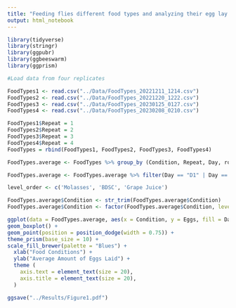 ```yaml
---
title: "Feeding flies different food types and analyzing their egg lay number"
output: html_notebook
---
```


```r
library(tidyverse)
library(stringr)
library(ggpubr)
library(ggbeeswarm)
library(ggprism)
```

```r
#Load data from four replicates

FoodTypes1 <- read.csv("../Data/FoodTypes_20221211_1214.csv")
FoodTypes2 <- read.csv("../Data/FoodTypes_20221220_1222.csv")
FoodTypes3 <- read.csv("../Data/FoodTypes_20230125_0127.csv")
FoodTypes4 <- read.csv("../Data/FoodTypes_20230208_0210.csv")
```

```r
FoodTypes1$Repeat = 1
FoodTypes2$Repeat = 2
FoodTypes3$Repeat = 3
FoodTypes4$Repeat = 4
FoodTypes = rbind(FoodTypes1, FoodTypes2, FoodTypes3, FoodTypes4)
```


```r
FoodTypes.average <- FoodTypes %>% group_by (Condition, Repeat, Day, row) %>%  summarise(Eggs = mean(Value))
```

```r
FoodTypes.average <- FoodTypes.average %>% filter(Day == "D1" | Day == "D3")
```


```r
level_order <- c('Molasses', 'BDSC', 'Grape Juice')

FoodTypes.average$Condition <- str_trim(FoodTypes.average$Condition)
FoodTypes.average$Condition <- factor(FoodTypes.average$Condition, levels = level_order)

ggplot(data = FoodTypes.average, aes(x = Condition, y = Eggs, fill = Day)) + 
geom_boxplot() +
geom_point(position = position_dodge(width = 0.75)) +
theme_prism(base_size = 10) +
scale_fill_brewer(palette = "Blues") +
  xlab("Food Conditions") +
  ylab("Average Amount of Eggs Laid") +
  theme (
    axis.text = element_text(size = 20),
    axis.title = element_text(size = 20),
  )

ggsave("../Results/Figure1.pdf")
```

